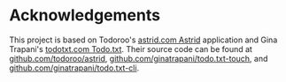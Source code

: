 = Acknowledgements =
This project is based on Todoroo's [[astrid.com Astrid]] application and Gina Trapani's [[todotxt.com Todo.txt]]. Their source code can be found at [[github.com/todoroo/astrid]], [[github.com/ginatrapani/todo.txt-touch]], and [[github.com/ginatrapani/todo.txt-cli]].
